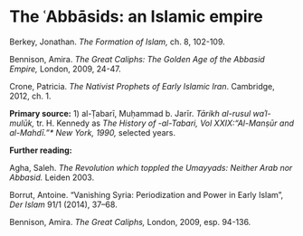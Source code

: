 # The ʿAbbāsids: an Islamic empire

Berkey, Jonathan. *The Formation of Islam,* ch. 8, 102-109.

Bennison, Amira. *The Great Caliphs: The Golden Age of the Abbasid Empire,* London, 2009, 24-47.

Crone, Patricia. *The Nativist Prophets of Early Islamic Iran*. Cambridge, 2012, ch. 1.

**Primary source:** 1) al-Ṭabarī, Muḥammad b. Jarīr. *Tārikh al-rusul waʾl-mulūk,* tr. H. Kennedy as *The History of -al-Tabari, Vol XXIX:"Al-Manṣūr and al-Mahdī."\* New York, 1990,* selected years.

**Further reading:**

Agha, Saleh. *The Revolution which toppled the Umayyads: Neither Arab nor Abbasid.* Leiden 2003.

Borrut, Antoine. "Vanishing Syria: Periodization and Power in Early Islam", *Der Islam* 91/1 (2014), 37--68.

Bennison, Amira. *The Great Caliphs,* London, 2009, esp. 94-136.
